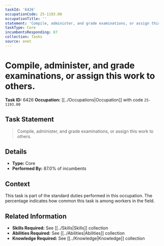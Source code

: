 ```yaml
---
taskId: '6426'
occupationCode: 25-1193.00
occupationTitle: ''
statement: 'Compile, administer, and grade examinations, or assign this work to others.'
taskType: Core
incumbentsResponding: 87
collection: Tasks
source: onet
---
```

# Compile, administer, and grade examinations, or assign this work to others.

**Task ID:** 6426
**Occupation:** [[../Occupations|Occupation]] with code `25-1193.00`

## Task Statement

> Compile, administer, and grade examinations, or assign this work to others.

## Details

- **Type:** Core
- **Performed By:** 87.0% of incumbents

## Context

This task is part of the standard duties performed in this occupation. The percentage indicates how common this task is among workers in the field.

## Related Information

- **Skills Required:** See [[../Skills|Skills]] collection
- **Abilities Required:** See [[../Abilities|Abilities]] collection
- **Knowledge Required:** See [[../Knowledge|Knowledge]] collection

